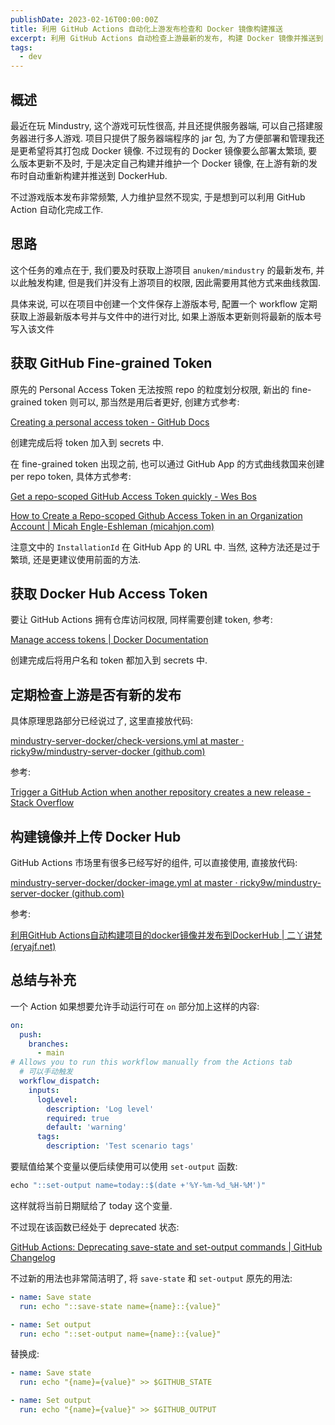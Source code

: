 ```yaml
---
publishDate: 2023-02-16T00:00:00Z
title: 利用 GitHub Actions 自动化上游发布检查和 Docker 镜像构建推送
excerpt: 利用 GitHub Actions 自动检查上游最新的发布, 构建 Docker 镜像并推送到 DockerHub
tags:
  - dev
---
```


## 概述

最近在玩 Mindustry, 这个游戏可玩性很高, 并且还提供服务器端, 可以自己搭建服务器进行多人游戏. 项目只提供了服务器端程序的 jar 包, 为了方便部署和管理我还是更希望将其打包成 Docker 镜像. 不过现有的 Docker 镜像要么部署太繁琐, 要么版本更新不及时, 于是决定自己构建并维护一个 Docker 镜像, 在上游有新的发布时自动重新构建并推送到 DockerHub.

不过游戏版本发布非常频繁, 人力维护显然不现实, 于是想到可以利用 GitHub Action 自动化完成工作.

## 思路

这个任务的难点在于, 我们要及时获取上游项目 `anuken/mindustry` 的最新发布, 并以此触发构建, 但是我们并没有上游项目的权限, 因此需要用其他方式来曲线救国.

具体来说, 可以在项目中创建一个文件保存上游版本号, 配置一个 workflow 定期获取上游最新版本号并与文件中的进行对比, 如果上游版本更新则将最新的版本号写入该文件

## 获取 GitHub Fine-grained Token

原先的 Personal Access Token 无法按照 repo 的粒度划分权限, 新出的 fine-grained token 则可以, 那当然是用后者更好, 创建方式参考:

[Creating a personal access token - GitHub Docs](https://docs.github.com/en/authentication/keeping-your-account-and-data-secure/creating-a-personal-access-token#creating-a-fine-grained-personal-access-token)

创建完成后将 token 加入到 secrets 中.

在 fine-grained token 出现之前, 也可以通过 GitHub App 的方式曲线救国来创建 per repo token, 具体方式参考:

[Get a repo-scoped GitHub Access Token quickly - Wes Bos](https://wesbos.com/scoped-github-access-token)

[How to Create a Repo-scoped Github Access Token in an Organization Account | Micah Engle-Eshleman (micahjon.com)](https://micahjon.com/2021/repo-scoped-access-token-for-github-org/)

注意文中的 `InstallationId` 在 GitHub App 的 URL 中. 当然, 这种方法还是过于繁琐, 还是更建议使用前面的方法.

## 获取 Docker Hub Access Token

要让 GitHub Actions 拥有仓库访问权限, 同样需要创建 token, 参考:

[Manage access tokens | Docker Documentation](https://docs.docker.com/docker-hub/access-tokens/)

创建完成后将用户名和 token 都加入到 secrets 中.

## 定期检查上游是否有新的发布

具体原理思路部分已经说过了, 这里直接放代码:

[mindustry-server-docker/check-versions.yml at master · ricky9w/mindustry-server-docker (github.com)](https://github.com/ricky9w/mindustry-server-docker/blob/master/.github/workflows/check-versions.yml)

参考:

[Trigger a GitHub Action when another repository creates a new release - Stack Overflow](https://stackoverflow.com/questions/58465057/trigger-a-github-action-when-another-repository-creates-a-new-release)

## 构建镜像并上传 Docker Hub

GitHub Actions 市场里有很多已经写好的组件, 可以直接使用, 直接放代码:

[mindustry-server-docker/docker-image.yml at master · ricky9w/mindustry-server-docker (github.com)](https://github.com/ricky9w/mindustry-server-docker/blob/master/.github/workflows/docker-image.yml)

参考:

[利用GitHub Actions自动构建项目的docker镜像并发布到DockerHub | 二丫讲梵 (eryajf.net)](https://wiki.eryajf.net/pages/5baf0a/)

## 总结与补充

一个 Action 如果想要允许手动运行可在 `on` 部分加上这样的内容:

```yaml
on:
  push:
    branches:
      - main
# Allows you to run this workflow manually from the Actions tab
  # 可以手动触发
  workflow_dispatch:
    inputs:
      logLevel:
        description: 'Log level'
        required: true
        default: 'warning'
      tags:
        description: 'Test scenario tags'
```

要赋值给某个变量以便后续使用可以使用 `set-output` 函数:

```python
echo "::set-output name=today::$(date +'%Y-%m-%d_%H-%M')"
```

这样就将当前日期赋给了 today 这个变量.

不过现在该函数已经处于 deprecated 状态:

[GitHub Actions: Deprecating save-state and set-output commands | GitHub Changelog](https://github.blog/changelog/2022-10-11-github-actions-deprecating-save-state-and-set-output-commands/)

不过新的用法也非常简洁明了, 将 `save-state` 和 `set-output` 原先的用法:

```yaml
- name: Save state
  run: echo "::save-state name={name}::{value}"

- name: Set output
  run: echo "::set-output name={name}::{value}"
```

替换成:

```yaml
- name: Save state
  run: echo "{name}={value}" >> $GITHUB_STATE

- name: Set output
  run: echo "{name}={value}" >> $GITHUB_OUTPUT
```